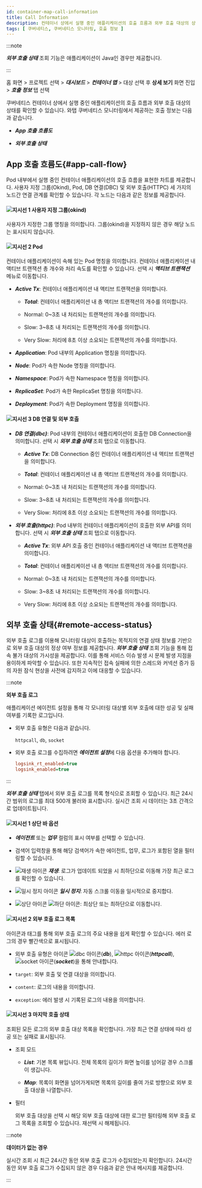 ```yaml
---
id: container-map-call-information
title: Call Information
description: 컨테이너 상에서 실행 중인 애플리케이션의 호출 흐름과 외부 호출 대상의 상태를 확인할 수 있습니다.
tags: [ 쿠버네티스, 쿠버네티스 모니터링, 호출 정보 ]
---
```


:::note 

***외부 호출 상태*** 조회 기능은 애플리케이션이 Java인 경우만 제공합니다.

:::

홈 화면 > 프로젝트 선택 > ***대시보드*** > ***컨테이너 맵*** > 대상 선택 후 **상세 보기** 화면 진입 > ***호출 정보*** 탭 선택

쿠버네티스 컨테이너 상에서 실행 중인 애플리케이션의 호출 흐름과 외부 호출 대상의 상태를 확인할 수 있습니다. 와탭 쿠버네티스 모니터링에서 제공하는 호출 정보는 다음과 같습니다. 

* ***App 호출 흐름도***

* ***외부 호출 상태***

## App 호출 흐름도{#app-call-flow}

<ImgLang img='k8s-container-map-call-info-app.png' desc='App 호출 흐름도' />

Pod 내부에서 실행 중인 컨테이너 애플리케이션의 호출 흐름을 표현한 차트를 제공합니다. 사용자 지정 그룹(Okind), Pod, DB 연결(DBC) 및 외부 호출(HTTPC) 세 가지의 노드간 연결 관계를 확인할 수 있습니다. 각 노드는 다음과 같은 정보를 제공합니다. 

#### ![지시선 1](/img/number-01.png) 사용자 지정 그룹(okind)

사용자가 지정한 그룹 명칭을 의미합니다. 그룹(okind)을 지정하지 않은 경우 해당 노드는 표시되지 않습니다.

#### ![지시선 2](/img/number-02.png) Pod 

컨테이너 애플리케이션이 속해 있는 Pod 명칭을 의미합니다. 컨테이너 애플리케이션 내 액티브 트랜잭션 총 개수와 처리 속도를 확인할 수 있습니다. 선택 시 ***액티브 트랜잭션*** 메뉴로 이동합니다.

* ***Active Tx***: 컨테이너 애플리케이션 내 액티브 트랜잭션을 의미합니다. 

  * ***Total***: 컨테이너 애플리케이션 내 총 액티브 트랜잭션의 개수를 의미합니다.

  * <span class='normal'>Normal</span>: 0~3초 내 처리되는 트랜잭션의 개수를 의미합니다.

  * <span class='slow'>Slow</span>: 3~8초 내 처리되는 트랜잭션의 개수를 의미합니다.

  * <span class='vslow'>Very Slow</span>: 처리에 8초 이상 소요되는 트랜잭션의 개수를 의미합니다.

* ***Application***: Pod 내부의 Application 명칭을 의미합니다. 

* ***Node***: Pod가 속한 Node 명칭을 의미합니다. 

* ***Namespace***: Pod가 속한 Namespace 명칭을 의미합니다. 

* ***ReplicaSet***: Pod가 속한 ReplicaSet 명칭을 의미합니다. 

* ***Deployment***: Pod가 속한 Deployment 명칭을 의미합니다.  

#### ![지시선 3](/img/number-03.png) DB 연결 및 외부 호출

* ***DB 연결(dbc)***: Pod 내부의 컨테이너 애플리케이션이 호출한 DB Connection을 의미합니다. 선택 시 ***외부 호출 상태*** 조회 탭으로 이동합니다.

  * ***Active Tx***: DB Connection 중인 컨테이너 애플리케이션 내 액티브 트랜잭션을 의미합니다. 

  * ***Total***: 컨테이너 애플리케이션 내 총 액티브 트랜잭션의 개수를 의미합니다.

  * <span class='normal'>Normal</span>: 0~3초 내 처리되는 트랜잭션의 개수를 의미합니다.

  * <span class='slow'>Slow</span>: 3~8초 내 처리되는 트랜잭션의 개수를 의미합니다.

  * <span class='vslow'>Very Slow</span>: 처리에 8초 이상 소요되는 트랜잭션의 개수를 의미합니다.

* ***외부 호출(httpc)***: Pod 내부의 컨테이너 애플리케이션이 호출한 외부 API를 의미합니다. 선택 시 ***외부 호출 상태*** 조회 탭으로 이동합니다. 

  * ***Active Tx***: 외부 API 호출 중인 컨테이너 애플리케이션 내 액티브 트랜잭션을 의미합니다. 

  * ***Total***: 컨테이너 애플리케이션 내 총 액티브 트랜잭션의 개수를 의미합니다.

  * <span class='normal'>Normal</span>: 0~3초 내 처리되는 트랜잭션의 개수를 의미합니다.

  * <span class='slow'>Slow</span>: 3~8초 내 처리되는 트랜잭션의 개수를 의미합니다.

  * <span class='vslow'>Very Slow</span>: 처리에 8초 이상 소요되는 트랜잭션의 개수를 의미합니다.

## 외부 호출 상태{#remote-access-status}

외부 호출 로그를 이용해 모니터링 대상이 호출하는 목적지의 연결 상태 정보를 기반으로 외부 호출 대상의 정상 여부 정보를 제공합니다. ***외부 호출 상태*** 조회 기능을 통해 접속 불가 대상의 가시성을 제공합니다. 이를 통해 서비스 이슈 발생 시 문제 발생 지점을 용이하게 파악할 수 있습니다. 또한 지속적인 접속 실패에 의한 스레드와 커넥션 증가 등의 자원 잠식 현상을 사전에 감지하고 이에 대응할 수 있습니다.

:::note

**외부 호출 로그**

애플리케이션 에이전트 설정을 통해 각 모니터링 대상별 외부 호출에 대한 성공 및 실패 여부를 기록한 로그입니다. 

* 외부 호출 유형은 다음과 같습니다.

  `httpcall`, `db`, `socket` 

* 외부 호출 로그를 수집하려면 ***에이전트 설정***에 다음 옵션을 추가해야 합니다.

  ```ini 
  logsink_rt_enabled=true
  logsink_enabled=true
  ```

::: 

<ImgLang img='k8s-container-map-call-info-remote.png' desc='외부 호출 로그' />

***외부 호출 상태*** 탭에서 외부 호출 로그를 목록 형식으로 조회할 수 있습니다. 최근 24시간 범위의 로그를 최대 500개 불러와 표시합니다. 실시간 조회 시 데이터는 3초 간격으로 업데이트됩니다. 

#### ![지시선 1](/img/number-01.png) 상단 바 옵션 

* ***에이전트*** 또는 ***업무*** 컬럼의 표시 여부를 선택할 수 있습니다.

* 검색어 입력창을 통해 해당 검색어가 속한 에이전트, 업무, 로그가 포함된 열을 필터링할 수 있습니다.

* ![재생 아이콘](/img/ic-caret-right.svg) ***재생***: 로그가 업데이트 되었을 시 최하단으로 이동해 가장 최근 로그를 확인할 수 있습니다.

* ![일시 정지 아이콘](/img/ico-pause.svg) ***일시 정지***: 자동 스크롤 이동을 일시적으로 중지합다.

* ![상단 아이콘](/img/ic-caret-up.svg) ![하단 아이콘](/img/ic-caret-down.svg): 최상단 또는 최하단으로 이동합니다.

#### ![지시선 2](/img/number-02.png) 외부 호출 로그 목록

아이콘과 태그를 통해 외부 호출 로그의 주요 내용을 쉽게 확인할 수 있습니다. 에러 로그의 경우 <span class='vslow'>빨간색</span>으로 표시됩니다.

* 외부 호출 유형은 아이콘 ![dbc 아이콘](/img/ic-db.svg)(***db***), ![httpc 아이콘](/img/ic-network-filled.svg)(***httpcall***), ![socket 아이콘](/img/ic-branches.svg)(***socket***)을 통해 안내합니다.

* `target`: 외부 호출 및 연결 대상을 의미합니다. 

* `content`: 로그의 내용을 의미합니다. 

* `exception`: 에러 발생 시 기록된 로그의 내용을 의미합니다.

#### ![지시선 3](/img/number-03.png) 마지막 호출 상태

조회된 모든 로그의 외부 호출 대상 목록을 확인합니다. 가장 최근 연결 상태에 따라 <span class='vslow'>성공</span> 또는 <span class='mstop'>실패</span>로 표시됩니다. 

* 조회 모드

  * ***List***: 기본 목록 뷰입니다. 전체 목록의 길이가 화면 높이를 넘어갈 경우 스크롤이 생깁니다.

  * ***Map***: 목록이 화면을 넘어가게되면 목록의 길이를 줄여 가로 방향으로 외부 호출 대상을 나열합니다.

* 필터

  외부 호출 대상을 선택 시 해당 외부 호출 대상에 대한 로그만 필터링해 외부 호출 로그 목록을 조회할 수 있습니다. 재선택 시 해제됩니다.


:::note

**데이터가 없는 경우**

실시간 조회 시 최근 24시간 동안 외부 호출 로그가 수집되었는지 확인합니다. 24시간 동안 외부 호출 로그가 수집되지 않은 경우 다음과 같은 안내 메시지를 제공합니다.

<ImgLang img='k8s-container-map-call-info-remote-none.png' desc='데이터 미수집' />

:::

<!-- 

* ![일시 정지 아이콘](/img/ic-s-pause.svg) 일시 정지

-->
